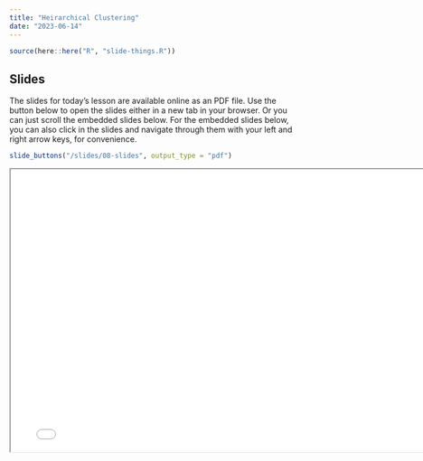 ```yaml
---
title: "Heirarchical Clustering"
date: "2023-06-14"
---
```


```r
source(here::here("R", "slide-things.R"))
```

## Slides

The slides for today's lesson are available online as an PDF file. Use the 
button below to open the slides either in a new tab in your browser. Or you can
just scroll the embedded slides below. For the embedded slides below, you can 
also click in the slides and navigate through them with your left and right 
arrow keys, for convenience.

```r
slide_buttons("/slides/08-slides", output_type = "pdf")
```

```{=html}
<iframe width="780" height="500" src="/slides/08-slides.pdf" title="Lecture 8"></iframe>
```
